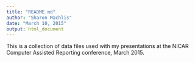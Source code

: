 ```yaml
---
title: "README.md"
author: "Sharon Machlis"
date: "March 10, 2015"
output: html_document
---
```


This is a collection of data files used with my presentations at the NICAR Computer Assisted Reporting conference, March 2015.

